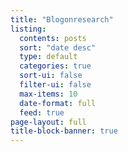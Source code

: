 ```yaml
---
title: "Blogonresearch"
listing:
  contents: posts
  sort: "date desc"
  type: default
  categories: true
  sort-ui: false
  filter-ui: false
  max-items: 10
  date-format: full
  feed: true
page-layout: full
title-block-banner: true
---
```



